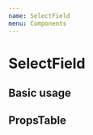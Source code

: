 ```yaml
---
name: SelectField
menu: Components
---
```



# SelectField

## Basic usage

<Playground>
  <SelectField
    name="test"
    options={[{ label: 'Active', value: 'active' }, { label: 'Deactive', value: 'deactivate' }]}
  />
</Playground>

## PropsTable

<PropsTable of={SelectField} />
